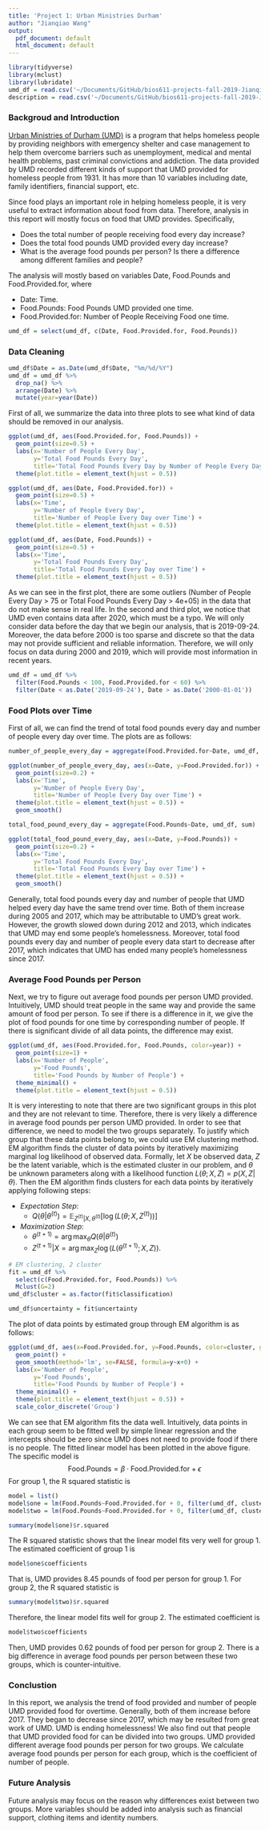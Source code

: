 ```yaml
---
title: 'Project 1: Urban Ministries Durham'
author: "Jianqiao Wang"
output:
  pdf_document: default
  html_document: default
---
```


```r
library(tidyverse)
library(mclust)
library(lubridate)
umd_df = read.csv('~/Documents/GitHub/bios611-projects-fall-2019-Jianqiao-Wang/project_1/data/UMD_Services_Provided_20190719.tsv', sep = '\t', header = TRUE)
description = read.csv('~/Documents/GitHub/bios611-projects-fall-2019-Jianqiao-Wang/project_1/data/UMD_Services_Provided_20190719.tsv', sep = '\t', header = TRUE)
```

### Backgroud and Introduction
[Urban Ministries of Durham (UMD)](http://www.umdurham.org/) is a program that helps homeless people by providing neighbors with emergency shelter and case management to help them overcome barriers such as unemployment, medical and mental health problems, past criminal convictions and addiction. The data provided by UMD recorded different kinds of support that UMD provided for homeless people from 1931. It has more than 10 variables including date, family identifiers, financial support, etc. 

Since food plays an important role in helping homeless people, it is very useful to extract information about food from data. Therefore, analysis in this report will mostly focus on food that UMD provides. Specifically,

* Does the total number of people receiving food every day increase?
* Does the total food pounds UMD provided every day increase?
* What is the average food pounds per person? Is there a difference among different families and people?

The analysis will mostly based on variables Date, Food.Pounds and Food.Provided.for, where

* Date: Time.
* Food.Pounds: Food Pounds UMD provided one time.
* Food.Provided.for: Number of People Receiving Food one time.

```r
umd_df = select(umd_df, c(Date, Food.Provided.for, Food.Pounds))
```

### Data Cleaning
```r
umd_df$Date = as.Date(umd_df$Date, "%m/%d/%Y")
umd_df = umd_df %>% 
  drop_na() %>%
  arrange(Date) %>%
  mutate(year=year(Date))
```
First of all, we summarize the data into three plots to see what kind of data should be removed in our analysis.
```r
ggplot(umd_df, aes(Food.Provided.for, Food.Pounds)) +
  geom_point(size=0.5) +
  labs(x='Number of People Every Day', 
       y='Total Food Pounds Every Day', 
       title='Total Food Pounds Every Day by Number of People Every Day') +
  theme(plot.title = element_text(hjust = 0.5))

ggplot(umd_df, aes(Date, Food.Provided.for)) + 
  geom_point(size=0.5) + 
  labs(x='Time', 
       y='Number of People Every Day', 
       title='Number of People Every Day over Time') + 
  theme(plot.title = element_text(hjust = 0.5))

ggplot(umd_df, aes(Date, Food.Pounds)) + 
  geom_point(size=0.5) + 
  labs(x='Time', 
       y='Total Food Pounds Every Day', 
       title='Total Food Pounds Every Day over Time') + 
  theme(plot.title = element_text(hjust = 0.5))
```
As we can see in the first plot, there are some outliers (Number of People Every Day > 75  or Total Food Pounds Every Day > 4e+05) in the data that do not make sense in real life. In the second and third plot, we notice that UMD even contains data after 2020, which must be a typo. We will only consider data before the day that we begin our analysis, that is 2019-09-24. Moreover, the data before 2000 is too sparse and discrete so that the data may not provide sufficient and reliable information. Therefore, we will only focus on data during 2000 and 2019, which will provide most information in recent years.
```r
umd_df = umd_df %>%
  filter(Food.Pounds < 100, Food.Provided.for < 60) %>%
  filter(Date < as.Date('2019-09-24'), Date > as.Date('2000-01-01'))
```

### Food Plots over Time
First of all, we can find the trend of total food pounds every day and number of people every day over time. The plots are as follows:
```r
number_of_people_every_day = aggregate(Food.Provided.for~Date, umd_df, sum)
```
```r
ggplot(number_of_people_every_day, aes(x=Date, y=Food.Provided.for)) + 
  geom_point(size=0.2) + 
  labs(x='Time', 
       y='Number of People Every Day', 
       title='Number of People Every Day over Time') + 
  theme(plot.title = element_text(hjust = 0.5)) +
  geom_smooth()
```
```r
total_food_pound_every_day = aggregate(Food.Pounds~Date, umd_df, sum)
```
```r
ggplot(total_food_pound_every_day, aes(x=Date, y=Food.Pounds)) + 
  geom_point(size=0.2) +
  labs(x='Time', 
       y='Total Food Pounds Every Day', 
       title='Total Food Pounds Every Day over Time') + 
  theme(plot.title = element_text(hjust = 0.5)) +
  geom_smooth()
```
Generally, total food pounds every day and number of people that UMD helped every day have the same trend over time. Both of them increase during 2005 and 2017, which may be attributable to UMD's great work. However, the growth slowed down during 2012 and 2013, which indicates that UMD may end some people's homelessness. Moreover, total food pounds every day and number of people every data start to decrease after 2017, which indicates that UMD has ended many people's homelessness since 2017.

### Average Food Pounds per Person

Next, we try to figure out average food pounds per person UMD provided. Intuitively, UMD should treat people in the same way and provide the same amount of food per person. To see if there is a difference in it, we give the plot of food pounds for one time by corresponding number of people. If there is significant divide of all data points, the difference may exist.
```r
ggplot(umd_df, aes(Food.Provided.for, Food.Pounds, color=year)) +
  geom_point(size=1) + 
  labs(x='Number of People', 
       y='Food Pounds', 
       title='Food Pounds by Number of People') +
  theme_minimal() +
  theme(plot.title = element_text(hjust = 0.5))
```
It is very interesting to note that there are two significant groups in this plot and they are not relevant to time. Therefore, there is very likely a difference in average food pounds per person UMD provided. In order to see that difference, we need to model the two groups separately. To justify which group that these data points belong to, we could use EM clustering method. EM algorithm finds the cluster of data points by iteratively maximizing marginal log likelihood of observed data. Formally, let $X$ be observed data, $Z$ be the latent variable, which is the estimated cluster in our problem, and $\theta$ be unknown parameters along with a likelihood function $L(\theta;X,Z)=p(X,Z|\theta)$. Then the EM algorithm finds clusters for each data points by iteratively applying following steps:

* _Expectation_ _Step_:
  + $Q(\theta|\theta^{(t)})=\mathbb{E}_{Z^{(t)}|X,\theta^{(t)}}[\log(L(\theta;X, Z^{(t)}))]$
* _Maximization_ _Step_: 
  + $\theta^{(t+1)}=\arg\max_{\theta}Q(\theta|\theta^{(t)})$
  + $Z^{(t+1)}|X = \arg\max_{Z}\log(L(\theta^{(t+1)};X,Z))$. 


```r
# EM clustering, 2 cluster
fit = umd_df %>%
  select(c(Food.Provided.for, Food.Pounds)) %>%
  Mclust(G=2)
umd_df$cluster = as.factor(fit$classification)
```
```r
umd_df$uncertainty = fit$uncertainty
```
The plot of data points by estimated group through EM algorithm is as follows:
```r
ggplot(umd_df, aes(x=Food.Provided.for, y=Food.Pounds, color=cluster, group=cluster)) +
  geom_point() + 
  geom_smooth(method='lm', se=FALSE, formula=y~x+0) +
  labs(x='Number of People', 
       y='Food Pounds', 
       title='Food Pounds by Number of People') + 
  theme_minimal() +
  theme(plot.title = element_text(hjust = 0.5)) +
  scale_color_discrete('Group')
```
We can see that EM algorithm fits the data well. Intuitively, data points in each group seem to be fitted well by simple linear regression and the intercepts should be zero since UMD does not need to provide food if there is no people. The fitted linear model has been plotted in the above figure. The specific model is 
$$\text{Food.Pounds}=\beta\cdot\text{Food.Provided.for}+\epsilon$$
For group 1, the R squared statistic is 
```r
model = list()
model$one = lm(Food.Pounds~Food.Provided.for + 0, filter(umd_df, cluster==1))
model$two = lm(Food.Pounds~Food.Provided.for + 0, filter(umd_df, cluster==2))
```
```r
summary(model$one)$r.squared
```
The R squared statistic shows that the linear model fits very well for group 1. The estimated coefficient of group 1 is 
```r
model$one$coefficients
```
That is, UMD provides 8.45 pounds of food per person for group 1. For group 2, the R squared statistic is
```r
summary(model$two)$r.squared
```
Therefore, the linear model fits well for group 2. The estimated coefficient is 
```r
model$two$coefficients
```
Then, UMD provides 0.62 pounds of food per person for group 2. There is a big difference in average food pounds per person between these two groups, which is counter-intuitive.

### Conclustion

In this report, we analysis the trend of food provided and number of people UMD provided food for overtime. Generally, both of them increase before 2017. They began to decrease since 2017, which may be resulted from great work of UMD. UMD is ending homelessness! We also find out that people that UMD provided food for can be divided into two groups. UMD provided different average food pounds per person for two groups. We calculate average food pounds per person for each group, which is the coefficient of number of people. 

### Future Analysis

Future analysis may focus on the reason why differences exist between two groups. More variables should be added into analysis such as financial support, clothing items and identity numbers.


